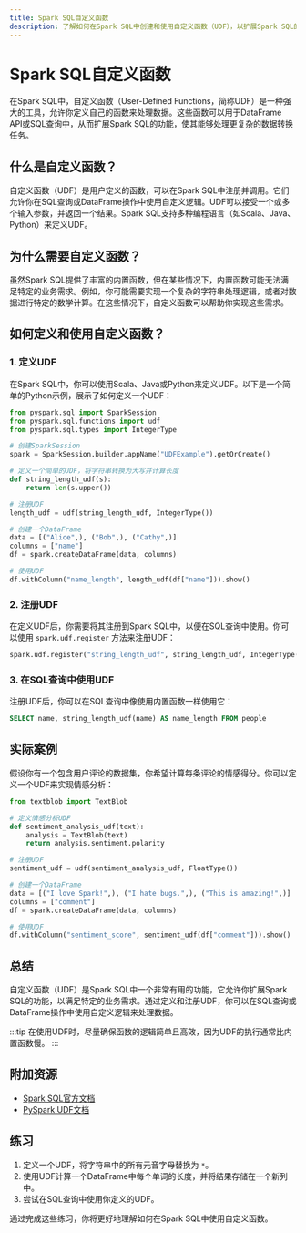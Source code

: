 ```yaml
---
title: Spark SQL自定义函数
description: 了解如何在Spark SQL中创建和使用自定义函数（UDF），以扩展Spark SQL的功能并处理复杂的数据转换任务。
---
```


# Spark SQL自定义函数

在Spark SQL中，自定义函数（User-Defined Functions，简称UDF）是一种强大的工具，允许你定义自己的函数来处理数据。这些函数可以用于DataFrame API或SQL查询中，从而扩展Spark SQL的功能，使其能够处理更复杂的数据转换任务。

## 什么是自定义函数？

自定义函数（UDF）是用户定义的函数，可以在Spark SQL中注册并调用。它们允许你在SQL查询或DataFrame操作中使用自定义逻辑。UDF可以接受一个或多个输入参数，并返回一个结果。Spark SQL支持多种编程语言（如Scala、Java、Python）来定义UDF。

## 为什么需要自定义函数？

虽然Spark SQL提供了丰富的内置函数，但在某些情况下，内置函数可能无法满足特定的业务需求。例如，你可能需要实现一个复杂的字符串处理逻辑，或者对数据进行特定的数学计算。在这些情况下，自定义函数可以帮助你实现这些需求。

## 如何定义和使用自定义函数？

### 1. 定义UDF

在Spark SQL中，你可以使用Scala、Java或Python来定义UDF。以下是一个简单的Python示例，展示了如何定义一个UDF：

```python
from pyspark.sql import SparkSession
from pyspark.sql.functions import udf
from pyspark.sql.types import IntegerType

# 创建SparkSession
spark = SparkSession.builder.appName("UDFExample").getOrCreate()

# 定义一个简单的UDF，将字符串转换为大写并计算长度
def string_length_udf(s):
    return len(s.upper())

# 注册UDF
length_udf = udf(string_length_udf, IntegerType())

# 创建一个DataFrame
data = [("Alice",), ("Bob",), ("Cathy",)]
columns = ["name"]
df = spark.createDataFrame(data, columns)

# 使用UDF
df.withColumn("name_length", length_udf(df["name"])).show()
```

### 2. 注册UDF

在定义UDF后，你需要将其注册到Spark SQL中，以便在SQL查询中使用。你可以使用 `spark.udf.register` 方法来注册UDF：

```python
spark.udf.register("string_length_udf", string_length_udf, IntegerType())
```

### 3. 在SQL查询中使用UDF

注册UDF后，你可以在SQL查询中像使用内置函数一样使用它：

```sql
SELECT name, string_length_udf(name) AS name_length FROM people
```

## 实际案例

假设你有一个包含用户评论的数据集，你希望计算每条评论的情感得分。你可以定义一个UDF来实现情感分析：

```python
from textblob import TextBlob

# 定义情感分析UDF
def sentiment_analysis_udf(text):
    analysis = TextBlob(text)
    return analysis.sentiment.polarity

# 注册UDF
sentiment_udf = udf(sentiment_analysis_udf, FloatType())

# 创建一个DataFrame
data = [("I love Spark!",), ("I hate bugs.",), ("This is amazing!",)]
columns = ["comment"]
df = spark.createDataFrame(data, columns)

# 使用UDF
df.withColumn("sentiment_score", sentiment_udf(df["comment"])).show()
```

## 总结

自定义函数（UDF）是Spark SQL中一个非常有用的功能，它允许你扩展Spark SQL的功能，以满足特定的业务需求。通过定义和注册UDF，你可以在SQL查询或DataFrame操作中使用自定义逻辑来处理数据。

:::tip
在使用UDF时，尽量确保函数的逻辑简单且高效，因为UDF的执行通常比内置函数慢。
:::

## 附加资源

- [Spark SQL官方文档](https://spark.apache.org/docs/latest/sql-programming-guide.html)
- [PySpark UDF文档](https://spark.apache.org/docs/latest/api/python/reference/api/pyspark.sql.functions.udf.html)

## 练习

1. 定义一个UDF，将字符串中的所有元音字母替换为 `*`。
2. 使用UDF计算一个DataFrame中每个单词的长度，并将结果存储在一个新列中。
3. 尝试在SQL查询中使用你定义的UDF。

通过完成这些练习，你将更好地理解如何在Spark SQL中使用自定义函数。